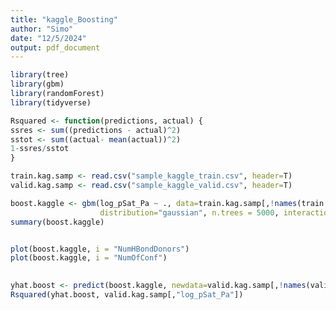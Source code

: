 ```yaml
---
title: "kaggle_Boosting"
author: "Simo"
date: "12/5/2024"
output: pdf_document
---
```


```r

library(tree)
library(gbm)
library(randomForest)
library(tidyverse)

```

```r
Rsquared <- function(predictions, actual) {
ssres <- sum((predictions - actual)^2)
sstot <- sum((actual- mean(actual))^2)
1-ssres/sstot
}
```


```r
train.kag.samp <- read.csv("sample_kaggle_train.csv", header=T)
valid.kag.samp <- read.csv("sample_kaggle_valid.csv", header=T)
```


```r
boost.kaggle <- gbm(log_pSat_Pa ~ ., data=train.kag.samp[,!names(train.kag.samp) %in% c("ID", "parentspecies")],
                    distribution="gaussian", n.trees = 5000, interaction.depth = 4)
summary(boost.kaggle)
```

```r

```

```r
plot(boost.kaggle, i = "NumHBondDonors")
plot(boost.kaggle, i = "NumOfConf")
 
```

```r
yhat.boost <- predict(boost.kaggle, newdata=valid.kag.samp[,!names(valid.kag.samp) %in% c("ID", "parentspecies")], n.trees=5000)
Rsquared(yhat.boost, valid.kag.samp[,"log_pSat_Pa"])
```

